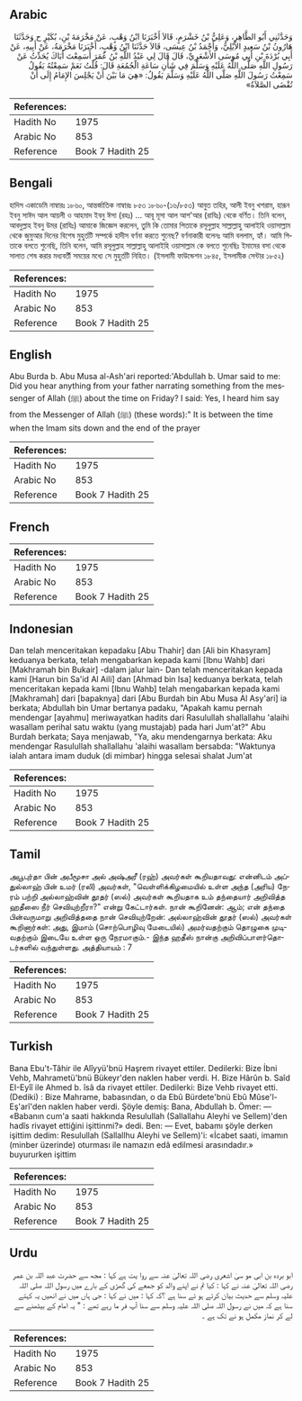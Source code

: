 ## Arabic


<div dir="rtl" lang="ar" style={{fontSize:'larger',backgroundColor:'#f8f9fa',padding:20}}>
وَحَدَّثَنِي أَبُو الطَّاهِرِ، وَعَلِيُّ بْنُ خَشْرَمٍ، قَالاَ أَخْبَرَنَا ابْنُ وَهْبٍ، عَنْ مَخْرَمَةَ بْنِ، بُكَيْرٍ ح وَحَدَّثَنَا هَارُونُ بْنُ سَعِيدٍ الأَيْلِيُّ، وَأَحْمَدُ بْنُ عِيسَى، قَالاَ حَدَّثَنَا ابْنُ وَهْبٍ، أَخْبَرَنَا مَخْرَمَةُ، عَنْ أَبِيهِ، عَنْ أَبِي بُرْدَةَ بْنِ أَبِي مُوسَى الأَشْعَرِيِّ، قَالَ قَالَ لِي عَبْدُ اللَّهِ بْنُ عُمَرَ أَسَمِعْتَ أَبَاكَ يُحَدِّثُ عَنْ رَسُولِ اللَّهِ صَلَّى اللَّهُ عَلَيْهِ وَسَلَّمَ فِي شَأْنِ سَاعَةِ الْجُمُعَةِ قَالَ: قُلْتُ نَعَمْ سَمِعْتُهُ يَقُولُ سَمِعْتُ رَسُولَ اللَّهِ صَلَّى اللَّهُ عَلَيْهِ وَسَلَّمَ يَقُولُ: «هِيَ مَا بَيْنَ أَنْ يَجْلِسَ الإِمَامُ إِلَى أَنْ تُقْضَى الصَّلاَةُ»
</div>
<div style={{backgroundColor:'#f8f9fa',padding:20, marginBottom: 10}}><table> <thead> <tr> <th>References:</th> <th></th> </tr> </thead> <tbody><tr><td>Hadith No</td><td>1975</td></tr><tr><td>Arabic No</td><td>853</td></tr><tr><td>Reference</td><td>Book 7 Hadith 25</td></tr></tbody></table></div>

## Bengali


<div dir="ltr" lang="bn" style={{fontSize:'larger',backgroundColor:'#f8f9fa',padding:20}}>
হাদিস একাডেমি নাম্বারঃ ১৮৬০, আন্তর্জাতিক নাম্বারঃ ৮৫৩ ১৮৬০-(১৬/৮৫৩) আবুত তহির, আলী ইবনু খশরাম, হারূন ইবনু সাঈদ আল আয়লী ও আহমাদ ইবনু ঈসা (রহঃ) ... আবূ মূসা আল আশ'আর (রাযিঃ) থেকে বর্ণিত। তিনি বলেন, আবদুল্লাহ ইবনু উমর (রাযিঃ) আমাকে জিজ্ঞেস করলেন, তুমি কি তোমার পিতাকে রসূলুল্লাহ সাল্লাল্লাহু আলাইহি ওয়াসাল্লাম থেকে জুমুআর দিনের বিশেষ মুহুর্তটি সম্পর্কে হাদীস বর্ণনা করতে শুনেছ? বর্ণনাকারী বলেনঃ আমি বললাম, হ্যাঁ। আমি পিতাকে বলতে শুনেছি, তিনি বলেন, আমি রসূলুল্লাহ সাল্লাল্লাহু আলাইহি ওয়াসাল্লাম কে বলতে শুনেছিঃ ইমামের বসা থেকে সালাত শেষ করার মধ্যবর্তী সময়ের মধ্যে সে মুহুর্তটি নিহিত। (ইসলামী ফাউন্ডেশন ১৮৪৫, ইসলামীক সেন্টার ১৮৫২)
</div>
<div style={{backgroundColor:'#f8f9fa',padding:20, marginBottom: 10}}><table> <thead> <tr> <th>References:</th> <th></th> </tr> </thead> <tbody><tr><td>Hadith No</td><td>1975</td></tr><tr><td>Arabic No</td><td>853</td></tr><tr><td>Reference</td><td>Book 7 Hadith 25</td></tr></tbody></table></div>

## English


<div dir="ltr" lang="en" style={{fontSize:'larger',backgroundColor:'#f8f9fa',padding:20}}>
Abu Burda b. Abu Musa al-Ash'ari reported:'Abdullah b. Umar said to me: Did you hear anything from your father narrating something from the messenger of Allah (ﷺ) about the time on Friday? I said: Yes, I heard him say from the Messenger of Allah (ﷺ) (these words):" It is between the time when the Imam sits down and the end of the prayer
</div>
<div style={{backgroundColor:'#f8f9fa',padding:20, marginBottom: 10}}><table> <thead> <tr> <th>References:</th> <th></th> </tr> </thead> <tbody><tr><td>Hadith No</td><td>1975</td></tr><tr><td>Arabic No</td><td>853</td></tr><tr><td>Reference</td><td>Book 7 Hadith 25</td></tr></tbody></table></div>

## French


<div dir="ltr" lang="fr" style={{fontSize:'larger',backgroundColor:'#f8f9fa',padding:20}}>

</div>
<div style={{backgroundColor:'#f8f9fa',padding:20, marginBottom: 10}}><table> <thead> <tr> <th>References:</th> <th></th> </tr> </thead> <tbody><tr><td>Hadith No</td><td>1975</td></tr><tr><td>Arabic No</td><td>853</td></tr><tr><td>Reference</td><td>Book 7 Hadith 25</td></tr></tbody></table></div>

## Indonesian


<div dir="ltr" lang="id" style={{fontSize:'larger',backgroundColor:'#f8f9fa',padding:20}}>
Dan telah menceritakan kepadaku [Abu Thahir] dan [Ali bin Khasyram] keduanya berkata, telah mengabarkan kepada kami [Ibnu Wahb] dari [Makhramah bin Bukair] -dalam jalur lain- Dan telah menceritakan kepada kami [Harun bin Sa'id Al Aili] dan [Ahmad bin Isa] keduanya berkata, telah menceritakan kepada kami [Ibnu Wahb] telah mengabarkan kepada kami [Makhramah] dari [bapaknya] dari [Abu Burdah bin Abu Musa Al Asy'ari] ia berkata; Abdullah bin Umar bertanya padaku, "Apakah kamu pernah mendengar [ayahmu] meriwayatkan hadits dari Rasulullah shallallahu 'alaihi wasallam perihal satu waktu (yang mustajab) pada hari Jum'at?" Abu Burdah berkata; Saya menjawab, "Ya, aku mendengarnya berkata: Aku mendengar Rasulullah shallallahu 'alaihi wasallam bersabda: "Waktunya ialah antara imam duduk (di mimbar) hingga selesai shalat Jum'at
</div>
<div style={{backgroundColor:'#f8f9fa',padding:20, marginBottom: 10}}><table> <thead> <tr> <th>References:</th> <th></th> </tr> </thead> <tbody><tr><td>Hadith No</td><td>1975</td></tr><tr><td>Arabic No</td><td>853</td></tr><tr><td>Reference</td><td>Book 7 Hadith 25</td></tr></tbody></table></div>

## Tamil


<div dir="ltr" lang="ta" style={{fontSize:'larger',backgroundColor:'#f8f9fa',padding:20}}>
அபூபுர்தா பின் அபீமூசா அல் அஷ்அரீ (ரஹ்) அவர்கள் கூறியதாவது: என்னிடம் அப்துல்லாஹ் பின் உமர் (ரலி) அவர்கள், "வெள்ளிக்கிழமையில் உள்ள அந்த (அரிய) நேரம் பற்றி அல்லாஹ்வின் தூதர் (ஸல்) அவர்கள் கூறியதாக உம் தந்தையார் அறிவித்த ஹதீஸை நீர் செவியுற்றீரா?" என்று கேட்டார்கள். நான் கூறினேன்: ஆம்; என் தந்தை பின்வருமாறு அறிவித்ததை நான் செவியுற்றேன்: அல்லாஹ்வின் தூதர் (ஸல்) அவர்கள் கூறினார்கள்: அது, இமாம் (சொற்பொழிவு மேடையில்) அமர்வதற்கும் தொழுகை முடிவதற்கும் இடையே உள்ள ஒரு நேரமாகும்.- இந்த ஹதீஸ் நான்கு அறிவிப்பாளர்தொடர்களில் வந்துள்ளது. அத்தியாயம் : 7
</div>
<div style={{backgroundColor:'#f8f9fa',padding:20, marginBottom: 10}}><table> <thead> <tr> <th>References:</th> <th></th> </tr> </thead> <tbody><tr><td>Hadith No</td><td>1975</td></tr><tr><td>Arabic No</td><td>853</td></tr><tr><td>Reference</td><td>Book 7 Hadith 25</td></tr></tbody></table></div>

## Turkish


<div dir="ltr" lang="tr" style={{fontSize:'larger',backgroundColor:'#f8f9fa',padding:20}}>
Bana Ebu't-Tâhir ile Alîyyü'bnü Haşrem rivayet ettiler. Dedilerki: Bize İbni Vehb, Mahrametü'bnü Bükeyr'den naklen haber verdi. H. Bize Hârûn b. Saîd EI-Eyîî ile Ahmed b. îsâ da rivayet ettiler. Dedilerki: Bize Vehb rivayet etti. (Dediki) : Bize Mahrame, babasından, o da Ebû Bürdete'bnü Ebû Mûse'l-Eş'arî'den naklen haber verdi. Şöyle demiş: Bana, Abdullah b. Ömer: — «Babanın cum'a saati hakkında Resulullah (Sallallahu Aleyhi ve Sellem)'den hadîs rivayet ettiğini işittinmi?» dedi. Ben: — Evet, babamı şöyle derken işittim dedim: Resulullah (Sallallhu Aleyhi ve Sellem)'i: «İcabet saati, imamın (minber üzerinde) oturması ile namazın edâ edilmesi arasındadır.» buyururken işittim
</div>
<div style={{backgroundColor:'#f8f9fa',padding:20, marginBottom: 10}}><table> <thead> <tr> <th>References:</th> <th></th> </tr> </thead> <tbody><tr><td>Hadith No</td><td>1975</td></tr><tr><td>Arabic No</td><td>853</td></tr><tr><td>Reference</td><td>Book 7 Hadith 25</td></tr></tbody></table></div>

## Urdu


<div dir="rtl" lang="ur" style={{fontSize:'larger',backgroundColor:'#f8f9fa',padding:20}}>
ابو بردہ بن ابی مو سیٰ اشعری رضی اللہ تعالیٰ عنہ سے روا یت ہے کہا : مجھ سے حضرت عبد اللہ بن عمر رضی اللہ تعالیٰ عنہ نے کہا : کیا تم نے اپنے والد کو جمعے کی گھڑی کے بارے میں رسول اللہ صلی اللہ علیہ وسلم سے حدیث بیان کرتے ہو ئے سنا ہے ؟کہ کہا : میں نے کہا : جی ہاں میں نے انھیں یہ کہتے سنا ہے کہ میں نے رسول اللہ صلی اللہ علیہ وسلم سے سنا آپ فر ما رہے تھے : " یہ امام کے بیٹھنے سے لے کر نماز مکمل ہو نے تک ہے ۔
</div>
<div style={{backgroundColor:'#f8f9fa',padding:20, marginBottom: 10}}><table> <thead> <tr> <th>References:</th> <th></th> </tr> </thead> <tbody><tr><td>Hadith No</td><td>1975</td></tr><tr><td>Arabic No</td><td>853</td></tr><tr><td>Reference</td><td>Book 7 Hadith 25</td></tr></tbody></table></div>